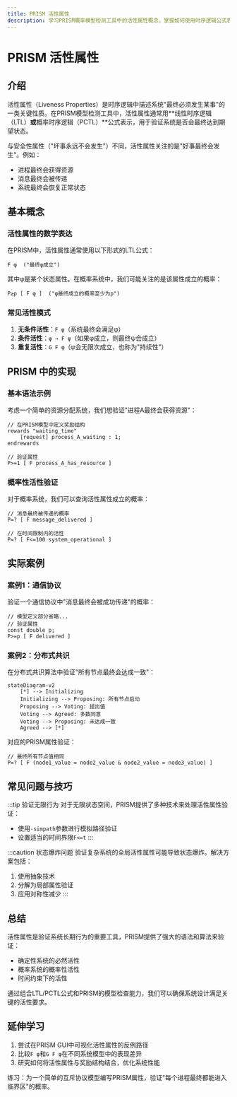 ```yaml
---
title: PRISM 活性属性
description: 学习PRISM概率模型检测工具中的活性属性概念，掌握如何使用时序逻辑公式表达系统必须最终满足的条件。
---
```


# PRISM 活性属性

## 介绍

活性属性（Liveness Properties）是时序逻辑中描述系统"最终必须发生某事"的一类关键性质。在PRISM模型检测工具中，活性属性通常用**线性时序逻辑（LTL）**或**概率时序逻辑（PCTL）**公式表示，用于验证系统是否会最终达到期望状态。

与安全性属性（"坏事永远不会发生"）不同，活性属性关注的是"好事最终会发生"。例如：
- 进程最终会获得资源
- 消息最终会被传递
- 系统最终会恢复正常状态

## 基本概念

### 活性属性的数学表达

在PRISM中，活性属性通常使用以下形式的LTL公式：

```
F φ  ("最终φ成立")
```

其中φ是某个状态属性。在概率系统中，我们可能关注的是该属性成立的概率：

```
P≥p [ F φ ]  ("φ最终成立的概率至少为p")
```

### 常见活性模式

1. **无条件活性**：`F φ`（系统最终会满足φ）
2. **条件活性**：`φ → F ψ`（如果φ成立，则最终ψ会成立）
3. **重复活性**：`G F φ`（φ会无限次成立，也称为"持续性"）

## PRISM 中的实现

### 基本语法示例

考虑一个简单的资源分配系统，我们想验证"进程A最终会获得资源"：

```prism
// 在PRISM模型中定义奖励结构
rewards "waiting_time"
    [request] process_A_waiting : 1;
endrewards

// 验证属性
P>=1 [ F process_A_has_resource ]
```

### 概率性活性验证

对于概率系统，我们可以查询活性属性成立的概率：

```prism
// 消息最终被传递的概率
P=? [ F message_delivered ]

// 在时间限制内的活性
P=? [ F<=100 system_operational ]
```

## 实际案例

### 案例1：通信协议

验证一个通信协议中"消息最终会被成功传递"的概率：

```prism
// 模型定义部分省略...
// 验证属性
const double p;
P>=p [ F delivered ]
```

### 案例2：分布式共识

在分布式共识算法中验证"所有节点最终会达成一致"：

```mermaid
stateDiagram-v2
    [*] --> Initializing
    Initializing --> Proposing: 所有节点启动
    Proposing --> Voting: 提出值
    Voting --> Agreed: 多数同意
    Voting --> Proposing: 未达成一致
    Agreed --> [*]
```

对应的PRISM属性验证：

```prism
// 最终所有节点值相同
P=? [ F (node1_value = node2_value & node2_value = node3_value) ]
```

## 常见问题与技巧

:::tip 验证无限行为
对于无限状态空间，PRISM提供了多种技术来处理活性属性验证：
- 使用`-simpath`参数进行模拟路径验证
- 设置适当的时间界限`F<=t`
:::

:::caution 状态爆炸问题
验证复杂系统的全局活性属性可能导致状态爆炸。解决方案包括：
1. 使用抽象技术
2. 分解为局部属性验证
3. 应用对称性减少
:::

## 总结

活性属性是验证系统长期行为的重要工具，PRISM提供了强大的语法和算法来验证：
- 确定性系统的必然活性
- 概率系统的概率性活性
- 时间约束下的活性

通过组合LTL/PCTL公式和PRISM的模型检查能力，我们可以确保系统设计满足关键的活性要求。

## 延伸学习

1. 尝试在PRISM GUI中可视化活性属性的反例路径
2. 比较`F φ`和`G F φ`在不同系统模型中的表现差异
3. 研究如何将活性属性与奖励结构结合，优化系统性能

练习：为一个简单的互斥协议模型编写PRISM属性，验证"每个进程最终都能进入临界区"的概率。